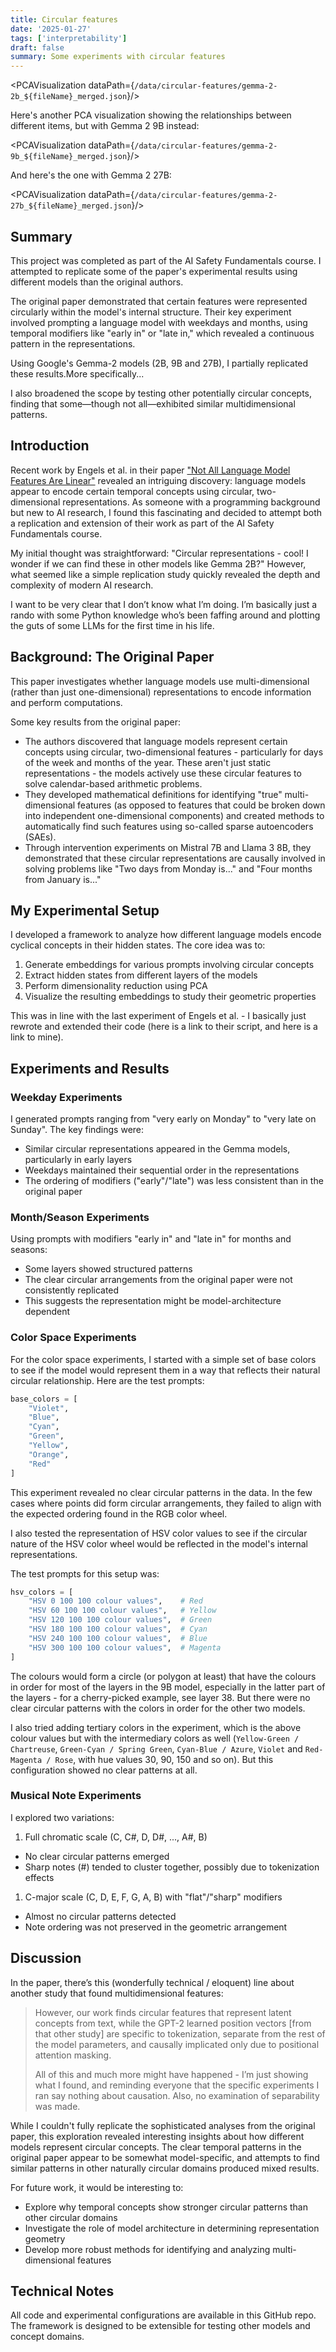 ```yaml
---
title: Circular features
date: '2025-01-27'
tags: ['interpretability']
draft: false
summary: Some experiments with circular features
---
```




<PCAVisualization dataPath={`/data/circular-features/gemma-2-2b_${fileName}_merged.json`}/>

Here's another PCA visualization showing the relationships between different items, but with Gemma 2 9B instead:

<PCAVisualization dataPath={`/data/circular-features/gemma-2-9b_${fileName}_merged.json`}/>

And here's the one with Gemma 2 27B:

<PCAVisualization dataPath={`/data/circular-features/gemma-2-27b_${fileName}_merged.json`}/>

## Summary

This project was completed as part of the AI Safety Fundamentals course. I attempted to replicate some of the paper's experimental results using different models than the original authors.

The original paper demonstrated that certain features were represented circularly within the model's internal structure. Their key experiment involved prompting a language model with weekdays and months, using temporal modifiers like "early in" or "late in," which revealed a continuous pattern in the representations.

Using Google's Gemma-2 models (2B, 9B and 27B), I partially replicated these results.More specifically...

I also broadened the scope by testing other potentially circular concepts, finding that some—though not all—exhibited similar multidimensional patterns.

## Introduction

Recent work by Engels et al. in their paper ["Not All Language Model Features Are Linear"](https://arxiv.org/abs/2405.14860) revealed an intriguing discovery: language models appear to encode certain temporal concepts using circular, two-dimensional representations. As someone with a programming background but new to AI research, I found this fascinating and decided to attempt both a replication and extension of their work as part of the AI Safety Fundamentals course.

My initial thought was straightforward: "Circular representations - cool! I wonder if we can find these in other models like Gemma 2B?" However, what seemed like a simple replication study quickly revealed the depth and complexity of modern AI research.

I want to be very clear that I don’t know what I’m doing. I’m basically just a rando with some Python knowledge who’s been faffing around and plotting the guts of some LLMs for the first time in his life. 

## Background: The Original Paper

This paper investigates whether language models use multi-dimensional (rather than just one-dimensional) representations to encode information and perform computations.

Some key results from the original paper:

- The authors discovered that language models represent certain concepts using circular, two-dimensional features - particularly for days of the week and months of the year. These aren't just static representations - the models actively use these circular features to solve calendar-based arithmetic problems.
- They developed mathematical definitions for identifying "true" multi-dimensional features (as opposed to features that could be broken down into independent one-dimensional components) and created methods to automatically find such features using so-called sparse autoencoders (SAEs).
- Through intervention experiments on Mistral 7B and Llama 3 8B, they demonstrated that these circular representations are causally involved in solving problems like "Two days from Monday is..." and "Four months from January is..."

## My Experimental Setup

I developed a framework to analyze how different language models encode cyclical concepts in their hidden states. The core idea was to:

1. Generate embeddings for various prompts involving circular concepts
2. Extract hidden states from different layers of the models
3. Perform dimensionality reduction using PCA
4. Visualize the resulting embeddings to study their geometric properties

This was in line with the last experiment of Engels et al. - I basically just rewrote and extended their code (here is a link to their script, and here is a link to mine).

## Experiments and Results

### Weekday Experiments

I generated prompts ranging from "very early on Monday" to "very late on Sunday". The key findings were:

- Similar circular representations appeared in the Gemma models, particularly in early layers
- Weekdays maintained their sequential order in the representations
- The ordering of modifiers ("early"/"late") was less consistent than in the original paper

### Month/Season Experiments

Using prompts with modifiers "early in" and "late in" for months and seasons:

- Some layers showed structured patterns
- The clear circular arrangements from the original paper were not consistently replicated
- This suggests the representation might be model-architecture dependent

### Color Space Experiments

For the color space experiments, I started with a simple set of base colors to see if the model would represent them in a way that reflects their natural circular relationship. Here are the test prompts:

```python
base_colors = [
    "Violet",
    "Blue",
    "Cyan",
    "Green",
    "Yellow",
    "Orange",
    "Red"
]
```

This experiment revealed no clear circular patterns in the data. In the few cases where points did form circular arrangements, they failed to align with the expected ordering found in the RGB color wheel.

I also tested the representation of HSV color values to see if the circular nature of the HSV color wheel would be reflected in the model's internal representations.

The test prompts for this setup was:

```python
hsv_colors = [
    "HSV 0 100 100 colour values",    # Red
    "HSV 60 100 100 colour values",   # Yellow
    "HSV 120 100 100 colour values",  # Green
    "HSV 180 100 100 colour values",  # Cyan
    "HSV 240 100 100 colour values",  # Blue
    "HSV 300 100 100 colour values",  # Magenta
]
```

The colours would form a circle (or polygon at least) that have the colours in order for most of the layers in the 9B model, especially in the latter part of the layers - for a cherry-picked example, see layer 38. But there were no clear circular patterns with the colors in order for the other two models.

I also tried adding tertiary colors in the experiment, which is the above colour values but with the intermediary colors as well (`Yellow-Green / Chartreuse`, `Green-Cyan / Spring Green`, `Cyan-Blue / Azure`, `Violet` and `Red-Magenta / Rose`, with hue values 30, 90, 150 and so on). But this configuration showed no clear patterns at all.

### Musical Note Experiments

I explored two variations:

1. Full chromatic scale (C, C#, D, D#, ..., A#, B)
- No clear circular patterns emerged
- Sharp notes (#) tended to cluster together, possibly due to tokenization effects
1. C-major scale (C, D, E, F, G, A, B) with "flat"/"sharp" modifiers
- Almost no circular patterns detected
- Note ordering was not preserved in the geometric arrangement

## Discussion

 In the paper, there’s this (wonderfully technical / eloquent) line about another study that found multidimensional features:

> However, our work finds circular features that represent latent concepts from text, while the GPT-2 learned position vectors [from that other study] are specific to tokenization, separate from the rest of the model parameters, and causally implicated only due to positional attention masking.
> 
> 
> All of this and much more might have happened - I’m just showing what I found, and reminding everyone that the specific experiments I ran say nothing about causation. Also, no examination of separability was made.
> 

While I couldn't fully replicate the sophisticated analyses from the original paper, this exploration revealed interesting insights about how different models represent circular concepts. The clear temporal patterns in the original paper appear to be somewhat model-specific, and attempts to find similar patterns in other naturally circular domains produced mixed results.

For future work, it would be interesting to:

- Explore why temporal concepts show stronger circular patterns than other circular domains
- Investigate the role of model architecture in determining representation geometry
- Develop more robust methods for identifying and analyzing multi-dimensional features

## Technical Notes

All code and experimental configurations are available in this GitHub repo. The framework is designed to be extensible for testing other models and concept domains.